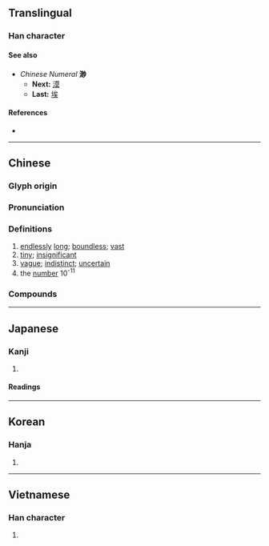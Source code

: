 {{character info}}
==Translingual==

===Han character===
{{Han char|rn=85|rad=水|as=09|sn=12|four=39120|canj=EBUH|ids=⿰氵眇}}

====See also====
* ''Chinese Numeral'' '''渺'''
** '''Next:''' [[漠]]
** '''Last:''' [[埃]]

====References====
* {{Han ref|kx=0635.170|dkj=17794|dj=1043.020|hdz=31673.120|uh=6E3A|ud=28218|bh=B4F9|bd=46329}}

----

==Chinese==
{{zh-forms}}

===Glyph origin===
{{Han etym}}

===Pronunciation===
{{zh-pron
|m=miǎo
|c=miu5
|mn=biáu
|mc=y
|oc=y
|cat=a,num
}}

===Definitions===
{{zh-hanzi}}

# [[endlessly]] [[long]]; [[boundless]]; [[vast]]
# [[tiny]]; [[insignificant]]
# [[vague]]; [[indistinct]]; [[uncertain]]
# the [[number]] 10<sup>-11</sup>

===Compounds===
{{zh-der|微渺|杳渺|浩渺|深渺|渺不可測|渺不相涉|渺小|渺渺|渺渺冥冥|渺渺茫茫|渺無聲息|渺然|渺視|渺茫|渺邈|煙波浩渺|縹渺|茫茫渺渺|荒渺不經|飄渺|魚沉雁渺}}

{{cln|zh|numeral symbols|numerals}}

----

==Japanese==

===Kanji===
{{ja-kanji|grade=|rs=水09}}

# {{rfdef|ja|sort=水09}}

====Readings====
{{ja-readings
|goon=みょう
|kanon=びょう
|kun=ひろ-い, はる-か
|nanori=ひろ
}}

----

==Korean==

===Hanja===
{{ko-hanja|hangeul=묘|eumhun=|rv=myo|mr=myo|y=myo}}

# {{rfdef|ko|sort=水09}}

----

==Vietnamese==

===Han character===
{{vi-readings|reading=miểu, diễu, diệu, giẻo|rs=水09}}

# {{rfdef|vi|sort=水09}}